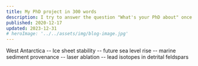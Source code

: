 ```yaml
---
title: My PhD project in 300 words
description: I try to answer the question "What's your PhD about" once and for all (and try to keep it short).
published: 2020-12-17
updated: 2023-12-31
# heroImage: '../../assets/img/blog-image.jpg'
---
```


West Antarctica -- Ice sheet stability -- future sea level rise -- marine sediment provenance -- laser ablation -- lead isotopes in detrital feldspars